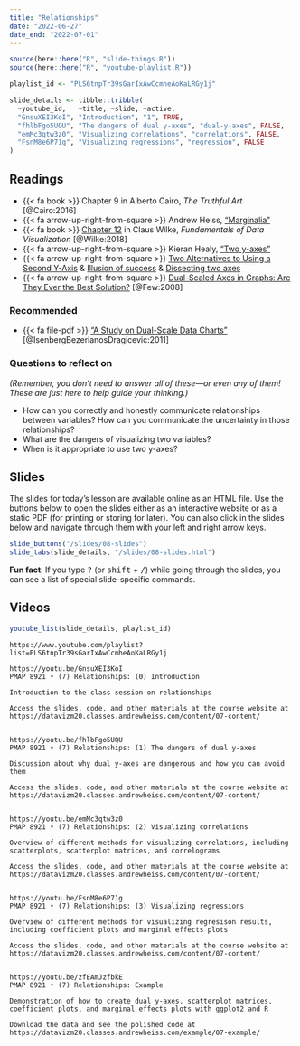 ```yaml
---
title: "Relationships"
date: "2022-06-27"
date_end: "2022-07-01"
---
```


```r
source(here::here("R", "slide-things.R"))
source(here::here("R", "youtube-playlist.R"))

playlist_id <- "PLS6tnpTr39sGarIxAwCcmheAoKaLRGy1j"

slide_details <- tibble::tribble(
  ~youtube_id,   ~title, ~slide, ~active,
  "GnsuXEI3KoI", "Introduction", "1", TRUE,
  "fhlbFgo5UQU", "The dangers of dual y-axes", "dual-y-axes", FALSE,
  "emMc3qtw3z0", "Visualizing correlations", "correlations", FALSE,
  "FsnM8e6P71g", "Visualizing regressions", "regression", FALSE
)
```

## Readings

- {{< fa book >}} Chapter 9 in Alberto Cairo, *The Truthful Art* [@Cairo:2016]
- {{< fa arrow-up-right-from-square >}} Andrew Heiss, ["Marginalia"](https://www.andrewheiss.com/blog/2022/05/20/marginalia/)
- {{< fa book >}} [Chapter 12](https://clauswilke.com/dataviz/visualizing-associations.html) in Claus Wilke, *Fundamentals of Data Visualization* [@Wilke:2018]
- {{< fa arrow-up-right-from-square >}} Kieran Healy, ["Two y-axes"](https://kieranhealy.org/blog/archives/2016/01/16/two-y-axes/)
- {{< fa arrow-up-right-from-square >}} [Two Alternatives to Using a Second Y-Axis](http://stephanieevergreen.com/two-alternatives-to-using-a-second-y-axis/) & [Illusion of success](http://junkcharts.typepad.com/junk_charts/2006/06/illusion_of_suc.html) & [Dissecting two axes](http://junkcharts.typepad.com/junk_charts/2006/01/dissecting_two_.html)
- {{< fa arrow-up-right-from-square >}} [Dual-Scaled Axes in Graphs: Are They Ever the Best Solution?](http://www.perceptualedge.com/articles/visual_business_intelligence/dual-scaled_axes.pdf) [@Few:2008]

### Recommended

- {{< fa file-pdf >}} ["A Study on Dual-Scale Data Charts"](https://www.lri.fr/~isenberg/publications/papers/Isenberg_2011_ASO.pdf) [@IsenbergBezerianosDragicevic:2011]

### Questions to reflect on

*(Remember, you don't need to answer all of these—or even any of them! These are just here to help guide your thinking.)*

- How can you correctly and honestly communicate relationships between variables? How can you communicate the uncertainty in those relationships?
- What are the dangers of visualizing two variables?
- When is it appropriate to use two y-axes?


## Slides

The slides for today's lesson are available online as an HTML file. Use the buttons below to open the slides either as an interactive website or as a static PDF (for printing or storing for later). You can also click in the slides below and navigate through them with your left and right arrow keys.

```r
slide_buttons("/slides/08-slides")
slide_tabs(slide_details, "/slides/08-slides.html")
```

:::{.callout-tip}
**Fun fact**: If you type <kbd>?</kbd> (or <kbd>shift</kbd> + <kbd>/</kbd>) while going through the slides, you can see a list of special slide-specific commands.
:::


## Videos

```r
youtube_list(slide_details, playlist_id)
```


```cat
https://www.youtube.com/playlist?list=PLS6tnpTr39sGarIxAwCcmheAoKaLRGy1j

https://youtu.be/GnsuXEI3KoI
PMAP 8921 • (7) Relationships: (0) Introduction

Introduction to the class session on relationships

Access the slides, code, and other materials at the course website at https://datavizm20.classes.andrewheiss.com/content/07-content/


https://youtu.be/fhlbFgo5UQU
PMAP 8921 • (7) Relationships: (1) The dangers of dual y-axes

Discussion about why dual y-axes are dangerous and how you can avoid them 

Access the slides, code, and other materials at the course website at https://datavizm20.classes.andrewheiss.com/content/07-content/


https://youtu.be/emMc3qtw3z0
PMAP 8921 • (7) Relationships: (2) Visualizing correlations

Overview of different methods for visualizing correlations, including scatterplots, scatterplot matrices, and correlograms

Access the slides, code, and other materials at the course website at https://datavizm20.classes.andrewheiss.com/content/07-content/

  
https://youtu.be/FsnM8e6P71g
PMAP 8921 • (7) Relationships: (3) Visualizing regressions

Overview of different methods for visualizing regresison results, including coefficient plots and marginal effects plots

Access the slides, code, and other materials at the course website at https://datavizm20.classes.andrewheiss.com/content/07-content/


https://youtu.be/zfEAmJzfbkE
PMAP 8921 • (7) Relationships: Example

Demonstration of how to create dual y-axes, scatterplot matrices, coefficient plots, and marginal effects plots with ggplot2 and R

Download the data and see the polished code at https://datavizm20.classes.andrewheiss.com/example/07-example/
  
```
